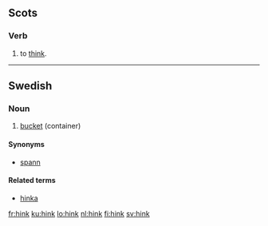 ==Scots==

===Verb===
{{sco-verb|hinks|hinkin|'''[[thought]]''' ''or'' '''[[thocht]]'''|'''[[thought]]''' ''or'' '''[[thocht]]'''}}

# {{context|many Scots dialects|lang=sco}} to [[think]].

----

==Swedish==

===Noun===
{{infl|sv|noun|g=c}}
{{sv-noun-reg-ar}}

# [[bucket]] (container)

====Synonyms====
* [[spann]]

====Related terms====
* [[hinka]]

[[fr:hink]]
[[ku:hink]]
[[lo:hink]]
[[nl:hink]]
[[fi:hink]]
[[sv:hink]]